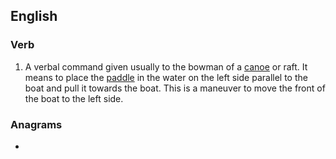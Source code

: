==English==

===Verb===
{{en-verb|draw<,,drew,drawn> left}}

# A verbal command given usually to the bowman of a [[canoe]] or raft. It means to place the [[paddle]] in the water on the left side parallel to the boat and pull it towards the boat. This is a maneuver to move the front of the boat to the left side.
#: {{ux|en|When we get to the bottom of the rapids, '''draw left''' to avoid the [[sweepers]].}}

===Anagrams===
* {{anagrams|en|a=adeflrtw|leftward}}